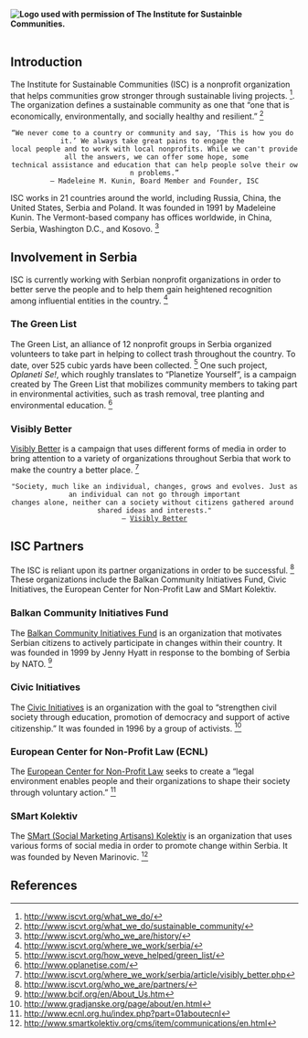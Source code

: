 {{JMC330inprogress|May 15, 2012}}

'''[[File:ISC logo.png|frame|right|Logo used with permission of The Institute for Sustainble Communities.]]<br>'''<br> 

== Introduction ==

The Institute for Sustainable Communities (ISC) is a nonprofit organization that helps communities grow stronger through sustainable living projects. <ref> http://www.iscvt.org/what_we_do/ </ref>. The organization defines a sustainable community as one that “one that is economically, environmentally, and socially healthy and resilient.” <ref> http://www.iscvt.org/what_we_do/sustainable_community/ </ref>

<div style="text-align: center;">
 “We never come to a country or community and say, ‘This is how you do it.’ We always take great pains to engage the 
 local people and to work with local nonprofits. While we can't provide all the answers, we can offer some hope, some
 technical assistance and education that can help people solve their own problems.”
 — Madeleine M. Kunin, Board Member and Founder, ISC
</div>

ISC works in 21 countries around the world, including Russia, China, the United States, Serbia and Poland. It was founded in 1991 by Madeleine Kunin. The Vermont-based company has offices worldwide, in China, Serbia, Washington D.C., and Kosovo. <ref> http://www.iscvt.org/who_we_are/history/ </ref>


== Involvement in Serbia ==

ISC is currently working with Serbian nonprofit organizations in order to better serve the people and to help them gain heightened recognition among influential entities in the country. <ref> http://www.iscvt.org/where_we_work/serbia/ </ref>

===The Green List===

The Green List, an alliance of 12 nonprofit groups in Serbia organized volunteers to take part in helping to collect trash throughout the country. To date, over 525 cubic yards have been collected. <ref> http://www.iscvt.org/how_weve_helped/green_list/ </ref> One such project, ''Oplaneti Se!'', which roughly translates to “Planetize Yourself”, is a campaign created by The Green List that mobilizes community members to taking 
part in environmental activities, such as trash removal, tree planting and environmental education. <ref> http://www.oplanetise.com/ </ref>

===Visibly Better===
[http://vimeo.com/17525702 Visibly Better] is a campaign that uses different forms of media in order to bring attention to a variety of organizations throughout Serbia that work to make the country a better place. <ref> http://www.iscvt.org/where_we_work/serbia/article/visibly_better.php  </ref> 

<div style="text-align: center;">
 "Society, much like an individual, changes, grows and evolves. Just as an individual can not go through important 
 changes alone, neither can a society without citizens gathered around shared ideas and interests."
 — [http://www.vidljivobolje.org/index.php Visibly Better]
</div>

== ISC Partners ==

The ISC is reliant upon its partner organizations in order to be successful. <ref> http://www.iscvt.org/who_we_are/partners/ </ref> These organizations include the Balkan Community Initiatives Fund, Civic Initiatives, the European Center for Non-Profit Law and SMart Kolektiv. 

=== Balkan Community Initiatives Fund ===

The [http://www.bcif.org/en/Home.htm Balkan Community Initiatives Fund] is an organization that motivates Serbian citizens to actively participate in changes within their country. It was founded in 1999 by Jenny Hyatt in response to the bombing of Serbia by NATO. <ref> http://www.bcif.org/en/About_Us.htm  </ref> 

=== Civic Initiatives ===
	
The [http://www.gradjanske.org/page/home/en.html Civic Initiatives] is an organization with the goal to “strengthen civil society through education, promotion of democracy and support of active citizenship.” It was founded in 1996 by a group of activists. <ref> http://www.gradjanske.org/page/about/en.html  </ref>

=== European Center for Non-Profit Law (ECNL) ===

The [http://www.ecnl.org.hu/index.php European Center for Non-Profit Law] seeks to create a “legal environment enables people and their organizations to shape their society through voluntary action.” <ref> http://www.ecnl.org.hu/index.php?part=01aboutecnl </ref>

=== SMart Kolektiv ===

The [http://www.smartkolektiv.org/index_en.jsp SMart (Social Marketing Artisans) Kolektiv] is an organization that uses various forms of social media in order to promote change within Serbia. It was founded by Neven Marinovic. <ref> http://www.smartkolektiv.org/cms/item/communications/en.html </ref>

== References ==

<references/>